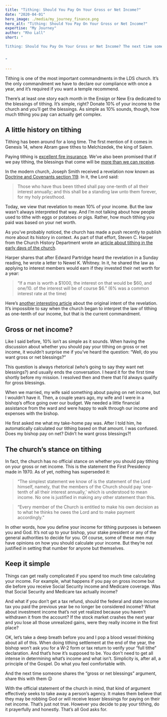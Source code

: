 ```yaml
---
title: "Tithing: Should You Pay On Your Gross or Net Income?"
date: "2020-04-01"
hero_image: ./media/my_journey_finance.png
hero_alt: "Tithing: Should You Pay On Your Gross or Net Income?"
expertise: "My Journey"
author: "Rho Lall"
short: "

Tithing: Should You Pay On Your Gross or Net Income? The next time someone shares the “gross or net blessings” argument, share this with them . . .


"

---
```



Tithing is one of the most important commandments in the LDS church. It’s the only commandment we have to declare our compliance with once a year, and it’s required if you want a temple recommend.

There’s at least one story each month in the Ensign or New Era dedicated to the blessings of tithing. It’s simple, right? Donate 10% of your income to the church and you’ll get the blessings. As simple as 10% sounds, though, how much tithing you pay can actually get complex.

## A little history on tithing

Tithing has been around for a long time. The first mention of it comes in Genesis 14, where Abram gave tithes to Melchizedek, the king of Salem.

Paying tithing is [excellent fire insurance](https://www.churchofjesuschrist.org/scriptures/dc-testament/dc/64.23). We’ve also been promised that if we pay tithing, the blessings that come will be [more than we can receive](https://www.lds.org/scriptures/ot/mal/3.10).

In the modern church, Joseph Smith received a revelation now known as [Doctrine and Covenants section 119](https://www.lds.org/scriptures/dc-testament/dc/119). In it, the Lord said:

>Those who have thus been tithed shall pay one-tenth of all their interest annually; and this shall be a standing law unto them forever, for my holy priesthood.

Today, we view that revelation to mean 10% of your income. But the law wasn’t always interpreted that way. And I’m not talking about how people used to tithe with eggs or potatoes or pigs. Rather, how much tithing you paid was based on your net worth.

As you’ve probably noticed, the church has made a push recently to publish more about its history in context. As part of that effort, Steven C. Harper from the Church History Department wrote an [article about tithing in the early days of the church](https://history.lds.org/article/the-tithing-of-my-people?lang=eng).

Harper shares that after Edward Partridge heard the revelation in a Sunday reading, he wrote a letter to Newel K. Whitney. In it, he shared the law as applying to interest members would earn if they invested their net worth for a year:

>“If a man is worth a $1000, the interest on that would be $60, and one/10. of the interest will be of course $6.” (6% was a common interest rate at the time)

Here’s [another interesting article](https://juvenileinstructor.org/understanding-interest-in-joseph-smiths-original-tithing-revelation/) about the original intent of the revelation. It’s impossible to say when the church began to interpret the law of tithing as one-tenth of our income, but that is the current commandment.

## Gross or net income?

Like I said before, 10% isn’t as simple as it sounds. When having the discussion about whether you should pay your tithing on gross or net income, it wouldn’t surprise me if you’ve heard the question: “Well, do you want gross or net blessings?”

This question is always rhetorical (who’s going to say they want net blessings?) and usually ends the conversation. I heard it for the first time shortly before my mission. I resolved then and there that I’d always qualify for gross blessings.

When we married, my wife said something about paying on net income, but I wouldn’t have it. Then, a couple years ago, my wife and I were in a bishop’s office going over our budget. We needed a little financial assistance from the ward and were happy to walk through our income and expenses with the bishop.

He first asked me what my take-home pay was. After I told him, he automatically calculated our tithing based on that amount. I was confused. Does my bishop pay on net? Didn’t he want gross blessings?!

## The church’s stance on tithing

In fact, the church has no official stance on whether you should pay tithing on your gross or net income. This is the statement the First Presidency made in 1970. As of yet, nothing has superseded it:

>“The simplest statement we know of is the statement of the Lord himself, namely, that the members of the Church should pay ‘one-tenth of all their interest annually,’ which is understood to mean income. No one is justified in making any other statement than this.

>“Every member of the Church is entitled to make his own decision as to what he thinks he owes the Lord and to make payment accordingly.”

In other words, how you define your income for tithing purposes is between you and God. It’s not up to your bishop, your stake president or any of the general authorities to decide for you. Of course, some of these men may have opinions on how you should calculate your income. But they’re not justified in setting that number for anyone but themselves.

## Keep it simple

Things can get really complicated if you spend too much time calculating your income. For example, what happens if you pay on gross income but die before you receive Social Security income and Medicare coverage. Was that Social Security and Medicare tax actually income?

And what if you don’t get a tax refund, should the federal and state income tax you paid the previous year be no longer be considered income? What about investment income that’s not yet realized because you haven’t withdrawn it from the account? If the stock market crashes the next year and you lose all those unrealized gains, were they really income in the first place?

OK, let’s take a deep breath before you and I pop a blood vessel thinking about all of this. When doing tithing settlement at the end of the year, the bishop won’t ask you for a W-2 form or tax return to verify your “full tithe” declaration. And that’s how it’s supposed to be. You don’t need to get all intense in determining what’s income and what isn’t. Simplicity is, after all, a principle of the Gospel. Do what you feel comfortable with.

And the next time someone shares the “gross or net blessings” argument, share this with them 😉

With the official statement of the church in mind, that kind of argument effectively seeks to take away a person’s agency. It makes them believe that they may be robbing God or will receive lesser blessings for paying on their net income. That’s just not true. However you decide to pay your tithing, do it prayerfully and honestly. That’s all God asks for.
